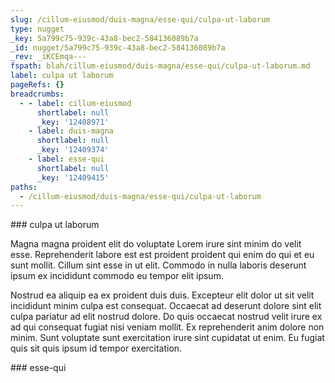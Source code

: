 ```yaml
---
slug: /cillum-eiusmod/duis-magna/esse-qui/culpa-ut-laborum
type: nugget
_key: 5a799c75-939c-43a8-bec2-584136089b7a
_id: nugget/5a799c75-939c-43a8-bec2-584136089b7a
_rev: _iKCEmqa---
fspath: blah/cillum-eiusmod/duis-magna/esse-qui/culpa-ut-laborum.md
label: culpa ut laborum
pageRefs: {}
breadcrumbs:
  - - label: cillum-eiusmod
      shortlabel: null
      _key: '12408971'
    - label: duis-magna
      shortlabel: null
      _key: '12409374'
    - label: esse-qui
      shortlabel: null
      _key: '12409415'
paths:
  - /cillum-eiusmod/duis-magna/esse-qui/culpa-ut-laborum
---
```


<NuggetArea>
<Nugget slug="/cillum-eiusmod/duis-magna/esse-qui/culpa-ut-laborum" type="nugget" _key="5a799c75-939c-43a8-bec2-584136089b7a" _id="nugget/5a799c75-939c-43a8-bec2-584136089b7a" _rev="_iKCEmqa---" fspath="blah/cillum-eiusmod/duis-magna/esse-qui/culpa-ut-laborum.md" label="culpa ut laborum" paths="/cillum-eiusmod/duis-magna/esse-qui/culpa-ut-laborum">
<NuggetBody>
### culpa ut laborum

Magna magna proident elit do voluptate Lorem irure sint minim do velit esse. Reprehenderit labore est est proident proident qui enim do qui et eu sunt mollit. Cillum sint esse in ut elit. Commodo in nulla laboris deserunt ipsum ex incididunt commodo eu tempor elit ipsum.

Nostrud ea aliquip ea ex proident duis duis. Excepteur elit dolor ut sit velit incididunt minim culpa est consequat. Occaecat ad deserunt dolore sint elit culpa pariatur ad elit nostrud dolore. Do quis occaecat nostrud velit irure ex ad qui consequat fugiat nisi veniam mollit. Ex reprehenderit anim dolore non minim. Sunt voluptate sunt exercitation irure sint cupidatat ut enim. Eu fugiat quis sit quis ipsum id tempor exercitation.

</NuggetBody>
<Breadcrumbs>
<Crumbs>
<Crumb _key="12408971" label="cillum-eiusmod" /><Crumb _key="12409374" label="duis-magna" /><Crumb _key="12409415" label="esse-qui" />
</Crumbs>
</Breadcrumbs>
</Nugget>

<NuggetsInbound>
</NuggetsInbound>
<NuggetsOutbound>
</NuggetsOutbound>
</NuggetArea>
<PassagesInbound>
<Passage direction="inbound" type="passage" _key="12409415" _id="passage/12409415" _rev="_iKCEmqW--_" label="esse-qui" passage="esse-qui" fspath="blah/cillum-eiusmod/duis-magna/esse-qui" paths="/cillum-eiusmod/duis-magna/esse-qui" slug="/cillum-eiusmod/duis-magna/esse-qui">
<NuggetBody>
### esse-qui

</NuggetBody>
<Breadcrumbs>
<Crumbs>
<Crumb _key="12408971" label="cillum-eiusmod" /><Crumb _key="12409374" label="duis-magna" />
</Crumbs>
</Breadcrumbs>
</Passage>

</PassagesInbound>
<PassagesOutbound>
</PassagesOutbound>